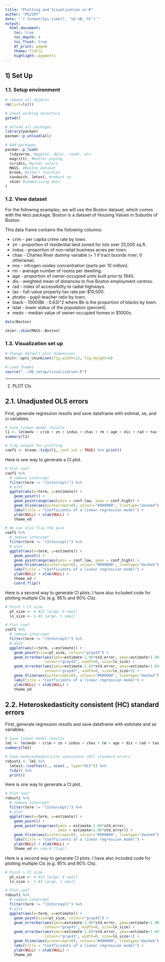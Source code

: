 ```yaml
---
title: "Plotting and Visualization in R"
author: "PS239T"
date: "`r format(Sys.time(), '%d %B, %Y')`"
output:
  html_document:
    toc: true
    toc_depth: 4
    toc_float: true
    df_print: paged
    theme: flatly
    highlight: pygments
---
```


## 1) Set Up

### 1.1. Setup environment

```r
# remove all objects
rm(list=ls())

# check working directory
getwd()

# Unload all packages 
library(pacman)
pacman::p_unload(all)

# Add packages 
pacman::p_load(
  tidyverse, #ggplot, dplyr, readr, etc.
  magrittr, #better piping 
  viridis, #great colors
  MASS, #boston dataset
  broom, #tidy() function
  sandwich, lmtest, #robust se 
  skimr #summarising data
)
```

### 1.2. View dataset

For the following examples, we will use the Boston dataset, which comes with the `MASS` package. Boston is a dataset of Housing Values in Suburbs of Boston. 

This data frame contains the following columns:

* crim - per capita crime rate by town.
* zn - proportion of residential land zoned for lots over 25,000 sq.ft.
* indus - proportion of non-retail business acres per town.
* chas - Charles River dummy variable (= 1 if tract bounds river; 0 otherwise).
* nox - nitrogen oxides concentration (parts per 10 million).
* rm - average number of rooms per dwelling.
* age - proportion of owner-occupied units built prior to 1940.
* dis - weighted mean of distances to five Boston employment centres.
* rad - index of accessibility to radial highways.
* tax - full-value property-tax rate per \$10,000.
* ptratio - pupil-teacher ratio by town.
* black - 1000(Bk - 0.63)^2 where Bk is the proportion of blacks by town.
* lstat - lower status of the population (percent).
* medv - median value of owner-occupied homes in \$1000s.

```r
data(Boston)

skimr::skim(MASS::Boston)
```

### 1.3. Visualization set up  

```r
# Change default plot dimensions
knitr::opts_chunk$set(fig.width=12, fig.height=8)

# Load themes
source("../06_setup/visualisation.R")
```

******************************************

2) PLOT CIs

## 2.1. Unadjusted OLS errors 

First, generate regression results and save dataframe with estimat, se, and ci variables.
```r
# Save linear model results 
l1 <- lm(medv ~ crim + zn + indus + chas + rm + age + dis + rad + tax + ptratio + black + lstat, Boston)
summary(l1)

# Tidy output for plotting 
coef1 <- broom::tidy(l1, conf.int = TRUE) %>% print() 
```

Here is one way to generate a CI plot. 
```r
# Plot coef 
coef1 %>%
  # remove intercept 
  filter(term != "(Intercept)") %>%
  # plot 
  ggplot(aes(x=term, y=estimate)) + 
    geom_point() + 
    geom_pointrange(aes(ymin = conf.low, ymax = conf.high)) +
    geom_hline(aes(yintercept=0), colour="#990000", linetype="dashed") +
    labs(title = "Coefficients of a linear regression model") + 
    ylab(NULL) + xlab(NULL) + 
    theme_ed 

# We can also flip the axis 
coef1 %>%
  # remove intercept 
  filter(term != "(Intercept)") %>%
  # plot 
  ggplot(aes(x=term, y=estimate)) + 
    geom_point() + 
    geom_pointrange(aes(ymin = conf.low, ymax = conf.high)) +
    geom_hline(aes(yintercept=0), colour="#990000", linetype="dashed") +
    labs(title = "Coefficients of a linear regression model") + 
    ylab(NULL) + xlab(NULL) + 
    theme_ed + 
    coord_flip()
```

Here is a second way to generate CI plots. I have also included code for plotting multiple CIs (e.g. 95% and 90% CIs).
```r
# Point + CI size
  pt_size <- 4 #12 large; 6 small
  ln_size <- 1 #3 large, 1 small

# Plot coef 
coef1 %>%
  # remove intercept 
  filter(term != "(Intercept)") %>%
  # plot 
  ggplot(aes(x=term, y=estimate)) + 
    geom_point(size=pt_size, colour="gray43") +
    geom_errorbar(aes(ymin=estimate-1.96*std.error, ymax=estimate+1.96*std.error), 
                  colour="gray43", width=0, size=ln_size) +
    geom_errorbar(aes(ymin=estimate-1.64*std.error, ymax=estimate+1.64*std.error), 
                  colour="gray43", width=0, size=ln_size+1) +
    geom_hline(aes(yintercept=0), colour="#990000", linetype="dashed") +
    labs(title = "Coefficients of a linear regression model") + 
    ylab(NULL) + xlab(NULL) + 
    theme_ed
```


## 2.2. Heteroskedasticity consistent (HC) standard errors 

First, generate regression results and save dataframe with estimate and se variables.
```r
# Save linear model results 
lm1 <- lm(medv ~ crim + zn + indus + chas + rm + age + dis + rad + tax + ptratio + black + lstat, Boston)
summary(lm1)

# Save heteroskedasticity consistent (HC) standard errors 
robust1 <- lm1 %>% 
  lmtest::coeftest(., vcov(., type="HC3")) %>% 
  tidy() %>%
  print()
```

Here is one way to generate a CI plot. 
```r
# Plot coef 
robust1 %>%
  # remove intercept 
  filter(term != "(Intercept)") %>%
  # plot 
  ggplot(aes(x=term, y=estimate)) + 
    geom_point() + 
    geom_pointrange(aes(ymin = estimate-1.96*std.error, 
                        ymax = estimate+1.96*std.error)) +
    geom_hline(aes(yintercept=0), colour="#990000", linetype="dashed") +
    labs(title = "Coefficients of a linear regression model") + 
    ylab(NULL) + xlab(NULL) + 
    theme_ed #+ coord_flip()
```

Here is a second way to generate CI plots. I have also included code for plotting multiple CIs (e.g. 95% and 90% CIs).
```r
# Point + CI size
  pt_size <- 4 #12 large; 6 small
  ln_size <- 1 #3 large, 1 small

# Plot coef 
robust1 %>%
  # remove intercept 
  filter(term != "(Intercept)") %>%
  # plot 
  ggplot(aes(x=term, y=estimate)) + 
    geom_point(size=pt_size, colour="gray43") +
    geom_errorbar(aes(ymin=estimate-1.96*std.error, ymax=estimate+1.96*std.error), 
                  colour="gray43", width=0, size=ln_size) +
    geom_errorbar(aes(ymin=estimate-1.64*std.error, ymax=estimate+1.64*std.error), 
                  colour="gray43", width=0, size=ln_size+1) +
    geom_hline(aes(yintercept=0), colour="#990000", linetype="dashed") +
    labs(title = "Coefficients of a linear regression model") + 
    ylab(NULL) + xlab(NULL) + 
    theme_ed
```


















